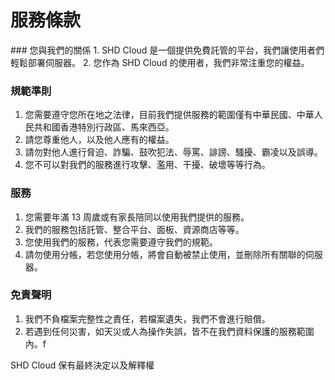 
# 服務條款

<Steps>
### 您與我們的關係
1. SHD Cloud 是一個提供免費託管的平台，我們讓使用者們輕鬆部署伺服器。
2. 您作為 SHD Cloud 的使用者，我們非常注重您的權益。

### 規範準則
1. 您需要遵守您所在地之法律，目前我們提供服務的範圍僅有中華民國、中華人民共和國香港特別行政區、馬來西亞。
2. 請您尊重他人，以及他人應有的權益。
3. 請勿對他人進行脅迫、詐騙、鼓吹犯法、辱罵、誹謗、騷擾、霸凌以及誤導。
4. 您不可以對我們的服務進行攻擊、濫用、干擾、破壞等等行為。

### 服務
1. 您需要年滿 13 周歲或有家長陪同以使用我們提供的服務。
2. 我們的服務包括託管、整合平台、面板、資源商店等等。
3. 您使用我們的服務，代表您需要遵守我們的規範。
4. 請勿使用分帳，若您使用分帳，將會自動被禁止使用，並刪除所有關聯的伺服器。

### 免責聲明
1. 我們不負檔案完整性之責任，若檔案遺失，我們不會進行賠償。
2. 若遇到任何災害，如天災或人為操作失誤，皆不在我們資料保護的服務範圍內。f
</Steps>

<Callout type="warning">SHD Cloud 保有最終決定以及解釋權</Callout>

